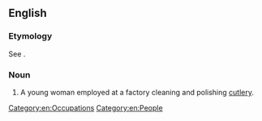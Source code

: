 ==English==

===Etymology===
See {{m|en|buff||to polish}}.

===Noun===
{{en-noun}}

# {{lb|en|British|obsolete}} A young woman employed at a factory cleaning and polishing [[cutlery]].

[[Category:en:Occupations]]
[[Category:en:People]]